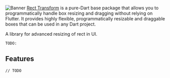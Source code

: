 ![Banner](/assets/banner.png)
[Rect Transform](github) is a pure-Dart base package that allows you to programmatically handle box resizing and dragging without relying on Flutter. It provides highly flexible, programmatically resizable and draggable boxes that can be used in any Dart project.

<!-- [![melos](https://img.shields.io/badge/maintained%20with-melos-f700ff.svg?style=flat-square)](https://github.com/invertase/melos) -->

A library for advanced resizing of rect in UI.

```
TODO:
```

## Features

```
// TODO
```

[github]: https://github.com/BirjuVachhani/rect_resizer
[pubdev]: https://pub.dev/packages/rect_resizer